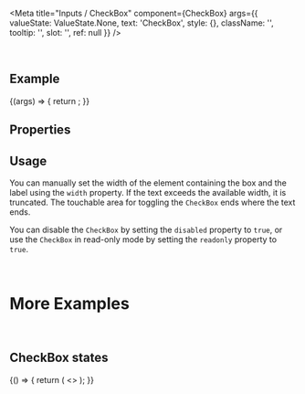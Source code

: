 
<Meta
  title="Inputs / CheckBox"
  component={CheckBox}
  args={{
    valueState: ValueState.None,
    text: 'CheckBox',
    style: {},
    className: '',
    tooltip: '',
    slot: '',
    ref: null
  }}
/>

<DocsHeader />

<br />

## Example

<Canvas>
  <Story name="Default">
    {(args) => {
      return <CheckBox {...args} />;
    }}
  </Story>
</Canvas>

## Properties

<ArgsTable story="." />

## Usage

You can manually set the width of the element containing the box and the label using the `width` property. If the text exceeds the available width, it is truncated. The touchable area for toggling the `CheckBox` ends where the text ends.

You can disable the `CheckBox` by setting the `disabled` property to `true`, or use the `CheckBox` in read-only mode by setting the `readonly` property to `true`.

<br />

# More Examples

<br />

## CheckBox states

<Canvas>
  <Story name="CheckBox states">
    {() => {
      return (
        <>
          <CheckBox text="Error" valueState={ValueState.Error} />
          <CheckBox text="Warning" valueState={ValueState.Warning} />
          <CheckBox text="Disabled" disabled checked />
          <CheckBox text="Readonly" readonly checked />
          <CheckBox text="Error disabled" disabled valueState={ValueState.Error} checked />
          <CheckBox text="Warning disabled " disabled valueState={ValueState.Warning} checked />
          <CheckBox text="Error readonly" readonly valueState={ValueState.Error} checked />
          <CheckBox text="Warning readonly" readonly valueState={ValueState.Warning} checked />
        </>
      );
    }}
  </Story>
</Canvas>

<Footer />
